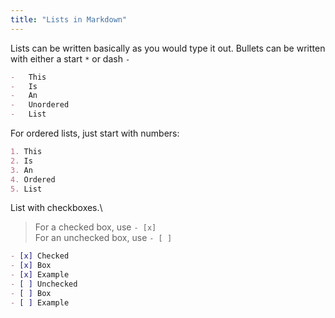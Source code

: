 ```yaml
---
title: "Lists in Markdown"
---
```


Lists can be written basically as you would type it out. Bullets can be written
with either a start `*` or dash `-`

```md
-   This
-   Is
-   An
-   Unordered
-   List
```

For ordered lists, just start with numbers:

```md
1. This
2. Is
3. An
4. Ordered
5. List
```

List with checkboxes.\
> For a checked box, use `- [x]`\
> For an unchecked box, use `- [ ]`

```md
- [x] Checked 
- [x] Box 
- [x] Example
- [ ] Unchecked 
- [ ] Box 
- [ ] Example
